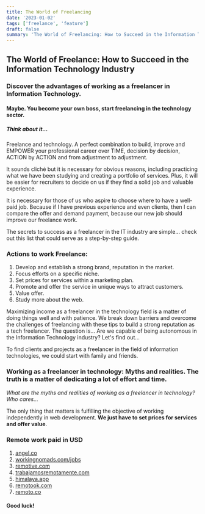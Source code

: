 ```yaml
---
title: The World of Freelancing
date: '2023-01-02'
tags: ['freelance', 'feature']
draft: false
summary: 'The World of Freelancing: How to Succeed in the Information Technology Industry'
---
```


## The World of Freelance: How to Succeed in the Information Technology Industry

### Discover the advantages of working as a freelancer in Information Technology.

#### Maybe. You become your own boss, start freelancing in the technology sector.

##### Think about it...

Freelance and technology. A perfect combination to build, improve and EMPOWER your professional career over TIME, decision by decision, ACTION by ACTION and from adjustment to adjustment.

It sounds cliché but it is necessary for obvious reasons, including practicing what we have been studying and creating a portfolio of services. Plus, it will be easier for recruiters to decide on us if they find a solid job and valuable experience.

It is necessary for those of us who aspire to choose where to have a well-paid job. Because if I have previous experience and even clients, then I can compare the offer and demand payment, because our new job should improve our freelance work.

The secrets to success as a freelancer in the IT industry are simple... check out this list that could serve as a step-by-step guide.

### Actions to work Freelance:

1. Develop and establish a strong brand, reputation in the market.
2. Focus efforts on a specific niche.
3. Set prices for services within a marketing plan.
4. Promote and offer the service in unique ways to attract customers.
5. Value offer.
6. Study more about the web.

Maximizing income as a freelancer in the technology field is a matter of doing things well and with patience. We break down barriers and overcome the challenges of freelancing with these tips to build a strong reputation as a tech freelancer. The question is... Are we capable of being autonomous in the Information Technology industry? Let's find out...

To find clients and projects as a freelancer in the field of information technologies, we could start with family and friends.

### Working as a freelancer in technology: Myths and realities. The truth is a matter of dedicating a lot of effort and time.

_What are the myths and realities of working as a freelancer in technology? Who cares..._

The only thing that matters is fulfilling the objective of working independently in web development. **We just have to set prices for services and offer value**.

### Remote work paid in USD

1. [angel.co](angel.co)
2. [workingnomads.com/jobs](workingnomads.com/jobs)
3. [remotive.com](remotive.com)
4. [trabajamosremotamente.com](trabajamosremotamente.com)
5. [himalaya.app](himalaya.app)
6. [remotook.com](remotook.com)
7. [remoto.co](remoto.co)

#### Good luck!